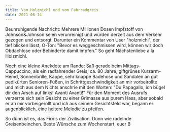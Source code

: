```yaml
---
title: Vom Holzmichl und vom Fahrradgreis
date: 2021-06-14
---
```

Beunruhigende Nachricht: Mehrere Millionen Dosen Impfstoff von Johnson&Johnson seien verunreinigt und würden derzeit aus dem Verkehr gezogen und entsorgt. Darunter ein Kommentar von User "holzmichl", der tief blicken lässt, O-Ton: "Bevor es weggeschmissen wird, können wir doch Obdachlose oder Behinderte damit impfen." So geht Nächstenliebe a la Holzmichl. 

Noch eine kleine Anekdote am Rande: Saß gerade beim Mittags-Cappuccino, als ein radfahrender Greis, ca. 80 Jahre, giftgrünes Kurzarm-Hemd, Sonnenbrille, Kappe, sehr knappe Badehose und Sandalen an gut pedikürten Senioren-Füßen, in Schrittgeschwindigkeit an mir vorbeirollte und mich aus dem Nichts anschrie mit den Worten: "Du Papagallo, ich bügel dir den Arsch auf links! Avanti Avanti!" Für den Moment des Ausrufs verzerrte sich sein Gesicht zu einer Grimasse aus purem Hass, aber sobald er an mir vorbeigerollt und ich aus seinem Gesichtsfeld war, begann er augenblicklich, eine heitere Melodie zu pfeifen.  

So dünn ist es, das Firnis der Zivilisation. Dünn wie radelnde Greisenbeinchen. Beste Wünsche zum Wochenstart, euer B